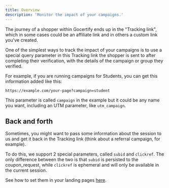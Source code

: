 ```yaml
---
title: Overview
description: 'Monitor the impact of your campaigns.'
---
```


The journey of a shopper within Gocertify ends up in the "Tracking link", which in some cases could be an affiliate
link and in others a custom link you've created.

One of the simplest ways to track the impact of your campaigns is to use a special query parameter in this Tracking link
the shopper is sent to after completing their verification, with the details of the campaign or group they
verified.

For example, if you are running campaigns for Students, you can get this information added
like this:

```
https://example.com/your-page?campaign=student
```

This parameter is called `campaign` in the example but it could be any name you want, including an UTM parameter,
like `utm_campaign`.

## Back and forth

Sometimes, you might want to pass some information about the session to us and get it back in the Tracking link (think
about a referral campaign, for example).

To do this, we support 2 special parameters, called `subid` and `clickref`. The only difference between the two is
that `subid` is persisted to the coupon_request, while `clickref` is ephemeral and will only be available in the
current session.

See how to set them in your landing pages [here](/section/gettingStarted/landingPages).